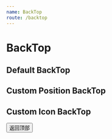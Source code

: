 ```yaml
---
name: BackTop
route: /backtop
---
```



# BackTop

<Props of={BackTop} />

## Default BackTop

<Playground>
  <BackTop />
</Playground>

## Custom Position BackTop

<Playground>
  <BackTop
    visibilityHeight={200}
    style={{
      right: 100,
      bottom: 200,
    }}
  />
</Playground>

## Custom Icon BackTop

<Playground>
  <BackTop
    style={{
      right: 300,
    }}
  >
    <Button>返回顶部</Button>
  </BackTop>
</Playground>
